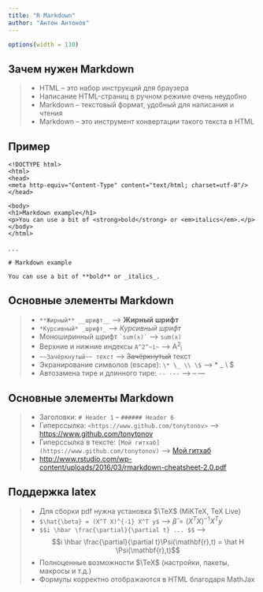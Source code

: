 ```yaml
---
title: "R Markdown"
author: "Антон Антонов"
---
```


```r
options(width = 110)
```

## Зачем нужен Markdown

>- HTML -- это набор инструкций для браузера
>- Написание HTML-страниц в ручном режиме очень неудобно
>- Markdown -- текстовый формат, удобный для написания и чтения
>- Markdown -- это инструмент конвертации такого текста в HTML

## Пример

```
<!DOCTYPE html>
<html>
<head>
<meta http-equiv="Content-Type" content="text/html; charset=utf-8"/>
</head>

<body>
<h1>Markdown example</h1>
<p>You can use a bit of <strong>bold</strong> or <em>italics</em>.</p>
</body>
</html>
```

. . .

```
# Markdown example

You can use a bit of **bold** or _italics_.
```

## Основные элементы Markdown

>- `**Жирный** __шрифт__` --> **Жирный** __шрифт__
>- `*Курсивный* _шрифт_` --> *Курсивный* _шрифт_
>- Моноширинный шрифт `` `sum(x)` `` --> `sum(x)`
>- Верхние и нижние индексы `A^2^~i~` --> A^2^~i~
>- `~~Зачёркнутый~~ текст` --> ~~Зачёркнутый~~ текст
>- Экранирование символов (escape): `\* \_ \\ \$` --> \* \_ \\ \$ 
>- Автозамена тире и длинного тире: `-- ---` --> -- ---

## Основные элементы Markdown

>- Заголовки: `# Header 1` -- `###### Header 6`
>- Гиперссылка: `<https://www.github.com/tonytonov>` --> <https://www.github.com/tonytonov>
>- Гиперссылка в тексте: `[Мой гитхаб](https://www.github.com/tonytonov)` --> [Мой гитхаб](https://www.github.com/tonytonov)
>- <http://www.rstudio.com/wp-content/uploads/2016/03/rmarkdown-cheatsheet-2.0.pdf>

## Поддержка latex

>- Для сборки pdf нужна установка $\TeX$ (MiKTeX, TeX Live)
>- `$\hat{\beta} = (X^T X)^{-1} X^T y$` --> $\hat{\beta} = (X^T X)^{-1} X^T y$
>- `$$i \hbar \frac{\partial}{\partial t} ... $$` --> $$i \hbar \frac{\partial}{\partial t}\Psi(\mathbf{r},t) = \hat H \Psi(\mathbf{r},t)$$
>- Полноценные возможности $\TeX$ (настройки, пакеты, макросы и т.д.)
>- Формулы корректно отображаются в HTML благодаря MathJax
